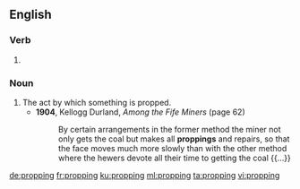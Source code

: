 ==English==

===Verb===
{{head|en|present participle}}

# {{present participle of|prop|lang=en}}

===Noun===
{{en-noun}}

# The act by which something is propped.
#* '''1904''', Kellogg Durland, ''Among the Fife Miners'' (page 62)
#*: By certain arrangements in the former method the miner not only gets the coal but makes all '''proppings''' and repairs, so that the face moves much more slowly than with the other method where the hewers devote all their time to getting the coal {{...}}

[[de:propping]]
[[fr:propping]]
[[ku:propping]]
[[ml:propping]]
[[ta:propping]]
[[vi:propping]]
